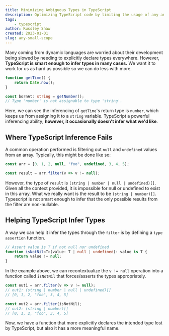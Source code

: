 ```yaml
---
title: Minimizing Ambiguous Types in TypeScript
description: Optimizing TypeScript code by limiting the usage of any and undefined types to the smallest possible scope.
tags:
    - typescript
author: Russley Shaw
created: 2023-01-01
slug: any-small-scope
---
```



Many coming from dynamic languages are worried about their development being slowed by needing to explicitly declare types everywhere.
However, **TypeScript is smart enough to infer types in many cases.** We want it to work for us as hard as possible so we can do less with more.

```ts
function getTime() {
    return Date.now();
}

const bornAt: string = getNumber();
// Type 'number' is not assignable to type 'string'.
```

Here, we can see the inferencing of `getTime`'s return type is `number`, which keeps us from assigning it to a `string` variable.
TypeScript a powerful inferencing ability; **however, it occasionally doesn't infer what we'd like**.

## Where TypeScript Inference Fails

A common operation performed is filtering out `null` and `undefined` values from an array. Typically, this might be done like so:

```ts
const arr = [0, 1, 2, null, "foo", undefined, 3, 4, 5];

const result = arr.filter(v => v != null);
```

However, the type of `result` is `(string | number | null | undefined)[]`. Given all the context provided,
it is impossible for null or undefined to exist in this array. What we really want
is the result to be `(string | number)[]`. Typescript is not smart enough to infer that the
only possible results from the filter are non-nullable.

## Helping TypeScript Infer Types

A way we can help it infer the types through the `filter` is by defining a `type assertion` function.

```ts
// Assert value is T if not null nor undefined
function isNotNil<T>(value: T | null | undefined): value is T {
    return value != null;
}
```

In the example above, we can recontextualize the `v != null` operation
into a function called `isNotNil` that forces/asserts the types
appropriately.

```ts
const out1 = arr.filter(v => v != null);
// out1: (string | number | null | undefined)[]
// [0, 1, 2, "foo", 3, 4, 5]

const out2 = arr.filter(isNotNil);
// out2: (string | number)[]
// [0, 1, 2, "foo", 3, 4, 5]
```

Now, we have a function that more explicitly declares the intended type lost by
TypeScript, but also it has a more meaningful name.

